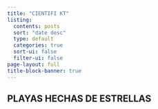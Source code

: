 ```yaml
---
title: "CIENTIFI KT"
listing:
  contents: posts
  sort: "date desc"
  type: default
  categories: true
  sort-ui: false
  filter-ui: false
page-layout: full
title-block-banner: true
---
```

**PLAYAS HECHAS DE ESTRELLAS**
---
